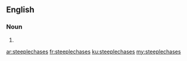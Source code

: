 ==English==

===Noun===
{{head|en|plural}}

# {{plural of|steeplechase|lang=en}}

[[ar:steeplechases]]
[[fr:steeplechases]]
[[ku:steeplechases]]
[[my:steeplechases]]